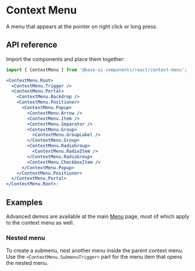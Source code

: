 # Context Menu

<Subtitle>A menu that appears at the pointer on right click or long press.</Subtitle>
<Meta
  name="description"
  content="A high-quality, unstyled React context menu component that appears at the pointer on right click or long press."
/>

<Demo path="./demos/hero" />

## API reference

Import the components and place them together:

```jsx title="Anatomy"
import { ContextMenu } from '@base-ui-components/react/context-menu';

<ContextMenu.Root>
  <ContextMenu.Trigger />
  <ContextMenu.Portal>
    <ContextMenu.Backdrop />
    <ContextMenu.Positioner>
      <ContextMenu.Popup>
        <ContextMenu.Arrow />
        <ContextMenu.Item />
        <ContextMenu.Separator />
        <ContextMenu.Group>
          <ContextMenu.GroupLabel />
        </ContextMenu.Group>
        <ContextMenu.RadioGroup>
          <ContextMenu.RadioItem />
        </ContextMenu.RadioGroup>
        <ContextMenu.CheckboxItem />
      </ContextMenu.Popup>
    </ContextMenu.Positioner>
  </ContextMenu.Portal>
</ContextMenu.Root>;
```

<Reference component="ContextMenu" parts="Root, Trigger" />
<Reference
  component="Menu"
  parts="Portal, Positioner, Popup, Arrow, Item,  Group, GroupLabel, RadioGroup, RadioItem, RadioItemIndicator, CheckboxItem, CheckboxItemIndicator, SubmenuTrigger, Separator"
/>

## Examples

Advanced demos are available at the main [Menu](/react/components/menu#examples) page, most of which apply to the context menu as well.

### Nested menu

To create a submenu, nest another menu inside the parent context menu. Use the `<ContextMenu.SubmenuTrigger>` part for the menu item that opens the nested menu.

<Demo path="./demos/submenu" />
